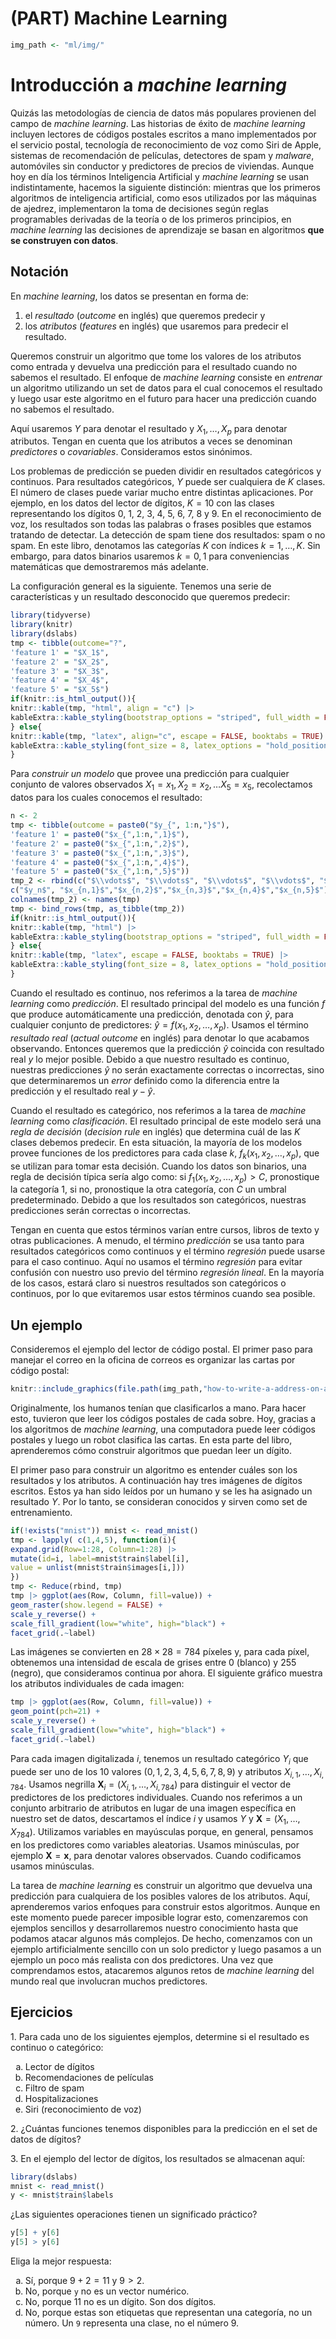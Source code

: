 # (PART) Machine Learning {-}

```r
img_path <- "ml/img/"
```

# Introducción a _machine learning_

Quizás las metodologías de ciencia de datos más populares provienen del campo de _machine learning_. Las historias de éxito de _machine learning_ incluyen lectores de códigos postales escritos a mano implementados por el servicio postal, tecnología de reconocimiento de voz como Siri de Apple, sistemas de recomendación de películas, detectores de spam y _malware_, automóviles sin conductor y predictores de precios de viviendas. Aunque hoy en día los términos Inteligencia Artificial y _machine learning_ se usan indistintamente, hacemos la siguiente distinción: mientras que los primeros algoritmos de inteligencia artificial, como esos utilizados por las máquinas de ajedrez, implementaron la toma de decisiones según reglas programables derivadas de la teoría o de los primeros principios, en _machine learning_ las decisiones de aprendizaje se basan en algoritmos **que se construyen con datos**.

## Notación

En _machine learning_, los datos se presentan en forma de:

1. el _resultado_ (_outcome_ en inglés) que queremos predecir y
2. los _atributos_ (_features_ en inglés) que usaremos para predecir el resultado.

Queremos construir un algoritmo que tome los valores de los atributos como entrada y devuelva una predicción para el resultado cuando no sabemos el resultado. El enfoque de _machine learning_ consiste en _entrenar_ un algoritmo utilizando un set de datos para el cual conocemos el resultado y luego usar este algoritmo en el futuro para hacer una predicción cuando no sabemos el resultado.

Aquí usaremos $Y$ para denotar el resultado y $X_1, \dots, X_p$ para denotar atributos. Tengan en cuenta que los atributos a veces se denominan _predictores_ o _covariables_. Consideramos estos sinónimos.

Los problemas de predicción se pueden dividir en resultados categóricos y continuos. Para resultados categóricos, $Y$ puede ser cualquiera de $K$ clases. El número de clases puede variar mucho entre distintas aplicaciones. Por ejemplo, en los datos del lector de dígitos, $K=10$ con las clases representando los dígitos 0, 1, 2, 3, 4, 5, 6, 7, 8 y 9. En el reconocimiento de voz, los resultados son todas las palabras o frases posibles que estamos tratando de detectar. La detección de spam tiene dos resultados: spam o no spam. En este libro, denotamos las categorías $K$ con índices $k=1,\dots,K$. Sin embargo, para datos binarios usaremos $k=0,1$ para conveniencias matemáticas que demostraremos más adelante.

La configuración general es la siguiente. Tenemos una serie de características y un resultado desconocido que queremos predecir:

```r
library(tidyverse)
library(knitr)
library(dslabs)
tmp <- tibble(outcome="?",
'feature 1' = "$X_1$",
'feature 2' = "$X_2$",
'feature 3' = "$X_3$",
'feature 4' = "$X_4$",
'feature 5' = "$X_5$")
if(knitr::is_html_output()){
knitr::kable(tmp, "html", align = "c") |>
kableExtra::kable_styling(bootstrap_options = "striped", full_width = FALSE)
} else{
knitr::kable(tmp, "latex", align="c", escape = FALSE, booktabs = TRUE) |>
kableExtra::kable_styling(font_size = 8, latex_options = "hold_position")
}
```

Para _construir un modelo_ que provee una predicción para cualquier conjunto de valores observados $X_1=x_1,X_2=x_2,\dots X_5=x_5$, recolectamos datos para los cuales conocemos el resultado:

```r
n <- 2
tmp <- tibble(outcome = paste0("$y_{", 1:n,"}$"),
'feature 1' = paste0("$x_{",1:n,",1}$"),
'feature 2' = paste0("$x_{",1:n,",2}$"),
'feature 3' = paste0("$x_{",1:n,",3}$"),
'feature 4' = paste0("$x_{",1:n,",4}$"),
'feature 5' = paste0("$x_{",1:n,",5}$"))
tmp_2 <- rbind(c("$\\vdots$", "$\\vdots$", "$\\vdots$", "$\\vdots$", "$\\vdots$", "$\\vdots$"),
c("$y_n$", "$x_{n,1}$","$x_{n,2}$","$x_{n,3}$","$x_{n,4}$","$x_{n,5}$"))
colnames(tmp_2) <- names(tmp)
tmp <- bind_rows(tmp, as_tibble(tmp_2))
if(knitr::is_html_output()){
knitr::kable(tmp, "html") |>
kableExtra::kable_styling(bootstrap_options = "striped", full_width = FALSE)
} else{
knitr::kable(tmp, "latex", escape = FALSE, booktabs = TRUE) |>
kableExtra::kable_styling(font_size = 8, latex_options = "hold_position")
}
```

Cuando el resultado es continuo, nos referimos a la tarea de _machine learning_ como _predicción_. El resultado principal del modelo es una función $f$ que produce automáticamente una predicción, denotada con $\hat{y}$, para cualquier conjunto de predictores: $\hat{y} = f(x_1, x_2, \dots, x_p)$. Usamos el término _resultado real_ (_actual outcome_ en inglés) para denotar lo que acabamos observando. Entonces queremos que la predicción $\hat{y}$ coincida con resultado real $y$ lo mejor posible. Debido a que nuestro resultado es continuo, nuestras predicciones $\hat{y}$ no serán exactamente correctas o incorrectas, sino que determinaremos un _error_ definido como la diferencia entre la predicción y el resultado real $y - \hat{y}$.

Cuando el resultado es categórico, nos referimos a la tarea de _machine learning_ como _clasificación_. El resultado principal de este modelo será una _regla de decisión_ (_decision rule_ en inglés) que determina cuál de las $K$ clases debemos predecir. En esta situación, la mayoría de los modelos provee funciones de los predictores para cada clase $k$, $f_k(x_1, x_2, \dots, x_p)$, que se utilizan para tomar esta decisión. Cuando los datos son binarios, una regla de decisión típica sería algo como: si $f_1(x_1, x_2, \dots, x_p) > C$, pronostique la categoría 1, si no, pronostique la otra categoría, con $C$ un umbral predeterminado. Debido a que los resultados son categóricos, nuestras predicciones serán correctas o incorrectas.

Tengan en cuenta que estos términos varían entre cursos, libros de texto y otras publicaciones. A menudo, el término _predicción_ se usa tanto para resultados categóricos como continuos y el término _regresión_ puede usarse para el caso continuo. Aquí no usamos el término _regresión_ para evitar confusión con nuestro uso previo del término _regresión lineal_. En la mayoría de los casos, estará claro si nuestros resultados son categóricos o continuos, por lo que evitaremos usar estos términos cuando sea posible.

## Un ejemplo

Consideremos el ejemplo del lector de código postal. El primer paso para manejar el correo en la oficina de correos es organizar las cartas por código postal:

```r
knitr::include_graphics(file.path(img_path,"how-to-write-a-address-on-an-envelope-how-to-write-the-address-on-an-envelope-write-address-on-envelope-india-finishedenvelope-x69070.png"))
```

Originalmente, los humanos tenían que clasificarlos a mano. Para hacer esto, tuvieron que leer los códigos postales de cada sobre. Hoy, gracias a los algoritmos de _machine learning_, una computadora puede leer códigos postales y luego un robot clasifica las cartas. En esta parte del libro, aprenderemos cómo construir algoritmos que puedan leer un dígito.

El primer paso para construir un algoritmo es entender cuáles son los resultados y los atributos. A continuación hay tres imágenes de dígitos escritos. Estos ya han sido leídos por un humano y se les ha asignado un resultado $Y$. Por lo tanto, se consideran conocidos y sirven como set de entrenamiento.

```r
if(!exists("mnist")) mnist <- read_mnist()
tmp <- lapply( c(1,4,5), function(i){
expand.grid(Row=1:28, Column=1:28) |>
mutate(id=i, label=mnist$train$label[i],
value = unlist(mnist$train$images[i,]))
})
tmp <- Reduce(rbind, tmp)
tmp |> ggplot(aes(Row, Column, fill=value)) +
geom_raster(show.legend = FALSE) +
scale_y_reverse() +
scale_fill_gradient(low="white", high="black") +
facet_grid(.~label)
```

Las imágenes se convierten en $28 \times 28 = 784$ píxeles y, para cada píxel, obtenemos una intensidad de escala de grises entre 0 (blanco) y 255 (negro), que consideramos continua por ahora. El siguiente gráfico muestra los atributos individuales de cada imagen:

```r
tmp |> ggplot(aes(Row, Column, fill=value)) +
geom_point(pch=21) +
scale_y_reverse() +
scale_fill_gradient(low="white", high="black") +
facet_grid(.~label)
```

Para cada imagen digitalizada $i$, tenemos un resultado categórico $Y_i$ que puede ser uno de los 10 valores ($0,1,2,3,4,5,6,7,8,9$) y atributos $X_{i,1}, \dots, X_{i,784}$. Usamos negrilla $\mathbf{X}_i = (X_{i,1}, \dots, X_{i,784})$ para distinguir el vector de predictores de los predictores individuales. Cuando nos referimos a un conjunto arbitrario de atributos en lugar de una imagen específica en nuestro set de datos, descartamos el índice $i$ y usamos $Y$ y $\mathbf{X} = (X_{1}, \dots, X_{784})$. Utilizamos variables en mayúsculas porque, en general, pensamos en los predictores como variables aleatorias. Usamos minúsculas, por ejemplo $\mathbf{X} = \mathbf{x}$, para denotar valores observados. Cuando codificamos usamos minúsculas.

La tarea de _machine learning_ es construir un algoritmo que devuelva una predicción para cualquiera de los posibles valores de los atributos. Aquí, aprenderemos varios enfoques para construir estos algoritmos. Aunque en este momento puede parecer imposible lograr esto, comenzaremos con ejemplos sencillos y desarrollaremos nuestro conocimiento hasta que podamos atacar algunos más complejos. De hecho, comenzamos con un ejemplo artificialmente sencillo con un solo predictor y luego pasamos a un ejemplo un poco más realista con dos predictores. Una vez que comprendamos estos, atacaremos algunos retos de _machine learning_ del mundo real que involucran muchos predictores.

## Ejercicios

1\. Para cada uno de los siguientes ejemplos, determine si el resultado es continuo o categórico:

a. Lector de dígitos
c. Recomendaciones de películas
c. Filtro de spam
d. Hospitalizaciones
e. Siri (reconocimiento de voz)


2\. ¿Cuántas funciones tenemos disponibles para la predicción en el set de datos de dígitos?


3\. En el ejemplo del lector de dígitos, los resultados se almacenan aquí:

```r
library(dslabs)
mnist <- read_mnist()
y <- mnist$train$labels
```

¿Las siguientes operaciones tienen un significado práctico?
```r
y[5] + y[6]
y[5] > y[6]
```

Eliga la mejor respuesta:

a. Sí, porque $9 + 2 = 11$ y $9 > 2$.
b. No, porque `y` no es un vector numérico.
c. No, porque 11 no es un dígito. Son dos dígitos.
d. No, porque estas son etiquetas que representan una categoría, no un número. Un `9` representa una clase, no el número 9.

